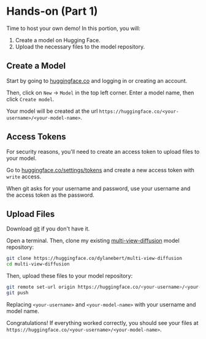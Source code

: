 # Hands-on (Part 1)

Time to host your own demo! In this portion, you will:

1. Create a model on Hugging Face.
2. Upload the necessary files to the model repository.

## Create a Model

Start by going to [huggingface.co](https://huggingface.co) and logging in or creating an account.

Then, click on `New` -> `Model` in the top left corner. Enter a model name, then click `Create model`.

Your model will be created at the url `https://huggingface.co/<your-username>/<your-model-name>`.

## Access Tokens

For security reasons, you'll need to create an access token to upload files to your model.

Go to [huggingface.co/settings/tokens](https://huggingface.co/settings/tokens) and create a new access token with `write` access.

When git asks for your username and password, use your username and the access token as the password.

## Upload Files

Download [git](https://git-scm.com/downloads) if you don't have it.

Open a terminal. Then, clone my existing [multi-view-diffusion](https://huggingface.co/dylanebert/multi-view-diffusion) model repository:

```bash
git clone https://huggingface.co/dylanebert/multi-view-diffusion
cd multi-view-diffusion
```

Then, upload these files to your model repository:

```bash
git remote set-url origin https://huggingface.co/<your-username>/<your-model-name>
git push
```

Replacing `<your-username>` and `<your-model-name>` with your username and model name.

Congratulations! If everything worked correctly, you should see your files at `https://huggingface.co/<your-username>/<your-model-name>`.

